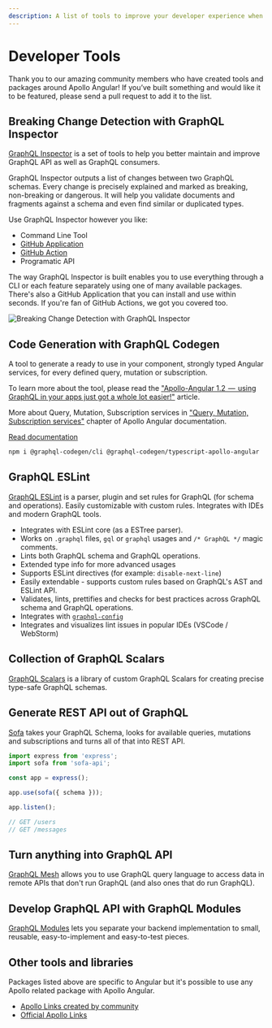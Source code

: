 ```yaml
---
description: A list of tools to improve your developer experience when working with GraphQL.
---
```


# Developer Tools

Thank you to our amazing community members who have created tools and packages around Apollo
Angular! If you’ve built something and would like it to be featured, please send a pull request to
add it to the list.

## Breaking Change Detection with GraphQL Inspector

[GraphQL Inspector](https://graphql-inspector.com/) is a set of tools to help you better maintain
and improve GraphQL API as well as GraphQL consumers.

GraphQL Inspector outputs a list of changes between two GraphQL schemas. Every change is precisely
explained and marked as breaking, non-breaking or dangerous. It will help you validate documents and
fragments against a schema and even find similar or duplicated types.

Use GraphQL Inspector however you like:

- Command Line Tool
- [GitHub Application](https://graphql-inspector.com/docs/products/github)
- [GitHub Action](https://graphql-inspector.com/docs/products/action)
- Programatic API

The way GraphQL Inspector is built enables you to use everything through a CLI or each feature
separately using one of many available packages. There's also a GitHub Application that you can
install and use within seconds. If you're fan of GitHub Actions, we got you covered too.

![Breaking Change Detection with GraphQL Inspector](https://graphql-inspector.com/assets/images/app-action-9766a9df3298b0592a46ce57642cc57f.jpg)

## Code Generation with GraphQL Codegen

A tool to generate a ready to use in your component, strongly typed Angular services, for every
defined query, mutation or subscription.

To learn more about the tool, please read the
["Apollo-Angular 1.2  —  using GraphQL in your apps just got a whole lot easier!"](https://medium.com/the-guild/apollo-angular-code-generation-7903da1f8559)
article.

More about Query, Mutation, Subscription services in
["Query, Mutation, Subscription services"](../data/services) chapter of Apollo Angular
documentation.

[Read documentation](https://graphql-code-generator.com/docs/plugins/typescript-apollo-angular)

```sh npm2yarn
npm i @graphql-codegen/cli @graphql-codegen/typescript-apollo-angular
```

## GraphQL ESLint

[GraphQL ESLint](https://github.com/B2o5T/graphql-eslint) is a parser, plugin and set rules for
GraphQL (for schema and operations). Easily customizable with custom rules. Integrates with IDEs and
modern GraphQL tools.

- Integrates with ESLint core (as a ESTree parser).
- Works on `.graphql` files, `gql` or `graphql` usages and `/* GraphQL */` magic comments.
- Lints both GraphQL schema and GraphQL operations.
- Extended type info for more advanced usages
- Supports ESLint directives (for example: `disable-next-line`)
- Easily extendable - supports custom rules based on GraphQL's AST and ESLint API.
- Validates, lints, prettifies and checks for best practices across GraphQL schema and GraphQL
  operations.
- Integrates with [`graphql-config`](https://graphql-config.com)
- Integrates and visualizes lint issues in popular IDEs (VSCode / WebStorm)

## Collection of GraphQL Scalars

[GraphQL Scalars](https://github.com/Urigo/graphql-scalars/) is a library of custom GraphQL Scalars
for creating precise type-safe GraphQL schemas.

## Generate REST API out of GraphQL

[Sofa](https://www.sofa-api.com/) takes your GraphQL Schema, looks for available queries, mutations
and subscriptions and turns all of that into REST API.

```typescript
import express from 'express';
import sofa from 'sofa-api';

const app = express();

app.use(sofa({ schema }));

app.listen();

// GET /users
// GET /messages
```

## Turn anything into GraphQL API

[GraphQL Mesh](https://graphql-mesh.com/) allows you to use GraphQL query language to access data in
remote APIs that don't run GraphQL (and also ones that do run GraphQL).

## Develop GraphQL API with GraphQL Modules

[GraphQL Modules](https://graphql-modules.com) lets you separate your backend implementation to
small, reusable, easy-to-implement and easy-to-test pieces.

## Other tools and libraries

Packages listed above are specific to Angular but it's possible to use any Apollo related package
with Apollo Angular.

- [Apollo Links created by community](https://www.apollographql.com/docs/link/links/community.html)
- [Official Apollo Links](https://www.apollographql.com/docs/link/#linkslist)
